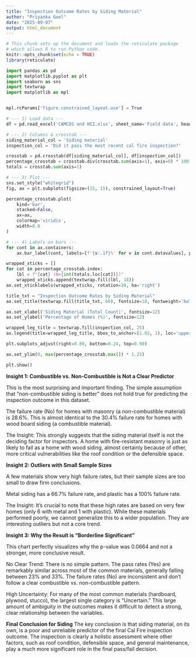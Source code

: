 ```yaml
---
title: "Inspection Outcome Rates by Siding Material"
author: "Priyanka Goel"
date: "2025-09-07"
output: html_document
---
```


```r
# This chunk sets up the document and loads the reticulate package
# which allows R to run Python code.
knitr::opts_chunk$set(echo = TRUE)
library(reticulate)
```


```python
import pandas as pd
import matplotlib.pyplot as plt
import seaborn as sns
import textwrap
import matplotlib as mpl


mpl.rcParams['figure.constrained_layout.use'] = True

# --- 1) Load data ---
df = pd.read_excel('CAMCOS and HIZ.xlsx', sheet_name='Field data', header=1)

# --- 2) Columns & crosstab ---
siding_material_col = 'Siding material'
inspection_col = 'Did it pass the most recent cal fire inspection?'

crosstab = pd.crosstab(df[siding_material_col], df[inspection_col])
percentage_crosstab = crosstab.div(crosstab.sum(axis=1), axis=0) * 100
totals = crosstab.sum(axis=1)

# --- 3) Plot ---
sns.set_style("whitegrid")
fig, ax = plt.subplots(figsize=(15, 15), constrained_layout=True)

percentage_crosstab.plot(
    kind='bar',
    stacked=False,
    ax=ax,
    colormap='viridis',
    width=0.8
)

# --- 4) Labels on bars ---
for cont in ax.containers:
    ax.bar_label(cont, labels=[f'{v:.1f}%' for v in cont.datavalues], padding=3, fontsize=8)

wrapped_xticks = []
for cat in percentage_crosstab.index:
    lbl = f"{cat} (N={int(totals.loc[cat])})"
    wrapped_xticks.append(textwrap.fill(lbl, 18))  
ax.set_xticklabels(wrapped_xticks, rotation=30, ha='right')

title_txt = "Inspection Outcome Rates by Siding Material"
ax.set_title(textwrap.fill(title_txt, 60), fontsize=18, fontweight='bold', pad=12)

ax.set_xlabel('Siding Material (Total Count)', fontsize=12)
ax.set_ylabel('Percentage of Homes (%)', fontsize=12)

wrapped_leg_title = textwrap.fill(inspection_col, 25)
ax.legend(title=wrapped_leg_title, bbox_to_anchor=(1.02, 1), loc='upper left', frameon=True)

plt.subplots_adjust(right=0.80, bottom=0.24, top=0.90)

ax.set_ylim(0, max(percentage_crosstab.max()) * 1.25)

plt.show()


```

**Insight 1: Combustible vs. Non-Combustible is Not a Clear Predictor**

This is the most surprising and important finding. The simple assumption that "non-combustible siding is better" does not hold true for predicting the inspection outcome in this dataset.

The failure rate (No) for homes with masonry (a non-combustible material) is 28.6%. This is almost identical to the 30.4% failure rate for homes with wood board siding (a combustible material).

The Insight: This strongly suggests that the siding material itself is not the deciding factor for inspectors. A home with fire-resistant masonry is just as likely to fail as a home with wood siding, almost certainly because of other, more critical vulnerabilities like the roof condition or the defensible space.

**Insight 2: Outliers with Small Sample Sizes**

A few materials show very high failure rates, but their sample sizes are too small to draw firm conclusions.

Metal siding has a 66.7% failure rate, and plastic has a 100% failure rate.

The Insight: It's crucial to note that these high rates are based on very few homes (only 6 with metal and 1 with plastic). While these materials performed poorly, we cannot generalize this to a wider population. They are interesting outliers but not a core trend.

**Insight 3: Why the Result is "Borderline Significant"**

This chart perfectly visualizes why the p-value was 0.0664 and not a stronger, more conclusive result.

No Clear Trend: There is no simple pattern. The pass rates (Yes) are remarkably similar across most of the common materials, generally falling between 23% and 33%. The failure rates (No) are inconsistent and don't follow a clear combustible vs. non-combustible pattern.

High Uncertainty: For many of the most common materials (hardboard, plywood, stucco), the largest single category is "Uncertain." This large amount of ambiguity in the outcomes makes it difficult to detect a strong, clear relationship between the variables.

**Final Conclusion for Siding**
The key conclusion is that siding material, on its own, is a poor and unreliable predictor of the final Cal Fire inspection outcome. The inspection is clearly a holistic assessment where other factors, such as roof condition, defensible space, and general maintenance, play a much more significant role in the final pass/fail decision.